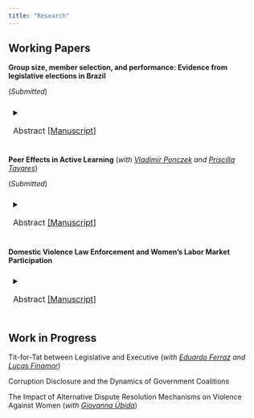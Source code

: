 ```yaml
---
title: "Research"
---
```


```{=html}
<style>
  details{
    padding: 7pt;
  }
details[open]{
    background: #eeeeee;
}
</style>
```
## Working Papers

**Group size, member selection, and performance: Evidence from legislative elections in Brazil**

(*Submitted*)

<details>

<summary style="font-size:12pt">

Abstract [\[Manuscript\]](#)

</summary>

<p style="font-size:10pt" align="justify">

This paper provides empirical evidence on the causal effects of group size on member selection and performance. Using data from local legislative elections in Brazil in a difference-in-differences framework, I explore an electoral reform that reduced the maximum number of candidates allowed in coalitions disputing legislative seats. The reform did not change the number of candidates and parties in the election, which was possible because in municipalities affected by the new cap parties reorganized into 21% more coalitions than would be expected without the reform. I discuss how the heterogeneity of the candidates combined with the characteristics of the coalitions' production functions led to the recruitment of candidates who were 13% wealthier and the election of city councilors who were 17% wealthier, on average. The reform achieved the goal of reducing campaign costs, which fell by 9%. However, the election of wealthier politicians is an unintended consequence that is in the opposite direction of reducing the power of money in politics.

</p>

</details>

**Peer Effects in Active Learning** (*with [Vladimir Ponczek](https://sites.google.com/site/vponczek/) and [Priscilla Tavares](https://eesp.fgv.br/integrante/priscilla-albuquerque-tavares)*)

(*Submitted*)

<details>

<summary style="font-size:12pt">

Abstract [\[Manuscript\]](files/lima_ponczek_tavares_2024.pdf)

</summary>

<p align="justify">

This paper studies peer effects in an active learning environment, where peer interaction is a meaningful learning mechanism. Identification of peer effects relies on the random assignment of students to different disciplines in a higher education institution. We leverage random variation in the peers' ability distribution across groups and in the frequency at which peers meet for group work and show that social proximity among peers is increasing in the number of groups the students share and in how close they are in terms of their predetermined ability. Our main results show that replacing a socially distant peer with a closer one increases the average score of low-ability students in written exams by 2.8%. Also, the probability that low-ability students receive an evaluation corresponding to outstanding performance in group work increases by 30%, which demonstrates that social proximity makes them exert more effort. There are no detectable effects on the high-ability students' grades. This highlights the importance of peer interaction in positive peer effects on the academic performance of low-skilled individuals.

</p>

</details>

**Domestic Violence Law Enforcement and Women's Labor Market Participation**

<details>

<summary style="font-size:12pt">

Abstract [\[Manuscript\]](#)

</summary>

<p style="font-size:10pt" align="justify">

This paper uses Brazilian data to investigate the effects of a law aimed at tackling domestic violence on women's labor market participation in a difference-in-differences framework. The law increased the probability of punishment of DV perpetrators, and the paper's main hypothesis is that it improved women's negotiating position within households, leading to a redistribution of bargaining power in favor of them. The identification strategy leverages spatial heterogeneity in the access to police stations, the first step into the justice system. The paper's main finding shows that after the policy, married women living at an average distance of 2.7 km from a police station (the 90th percentile) would have experienced a 2.9% increase in their labor market participation rate had they lived at an average of 1.1 km (the 10th percentile). I show supporting evidence of reduced women's hospitalization due to violence and that reporting of crimes related to domestic violence responded consistently. These findings shed light on the interplay between law enforcement, household dynamics, and labor market outcomes.

</p>

</details>

## Work in Progress

Tit-for-Tat between Legislative and Executive (*with [Eduardo Ferraz](https://sites.google.com/view/eduardoferraz/) and [Lucas Finamor](https://lucasfinamor.github.io/)*)

Corruption Disclosure and the Dynamics of Government Coalitions

The Impact of Alternative Dispute Resolution Mechanisms on Violence Against Women (*with [Giovanna Úbida](https://www.giovannaubida.com/)*)
